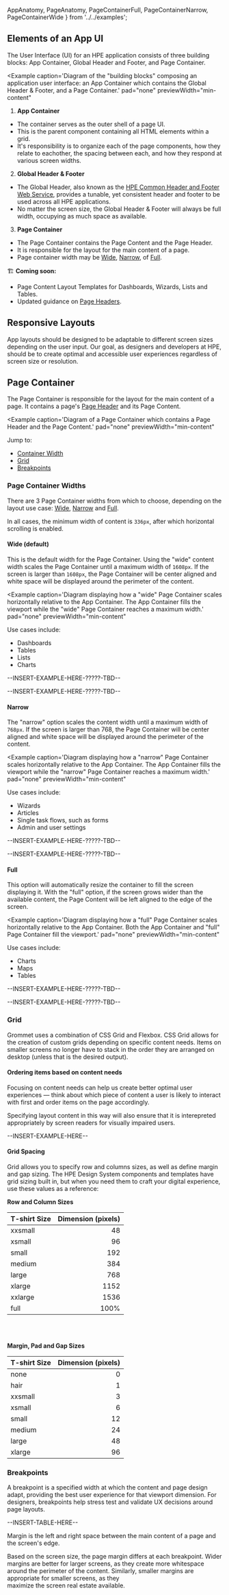   AppAnatomy, 
  PageAnatomy, 
  PageContainerFull, 
  PageContainerNarrow, 
  PageContainerWide 
} from '../../examples';

## Elements of an App UI
The User Interface (UI) for an HPE application consists of three 
building blocks: App Container, Global Header and Footer, and 
Page Container.

<Example
  caption='Diagram of the "building blocks" composing an application 
    user interface: an App Container which contains the Global Header & Footer, and 
    a Page Container.'
  pad="none"
  previewWidth="min-content"
>
  <AppAnatomy />
</Example>

1. **App Container**
- The container serves as the outer shell of a page UI.
- This is the parent component containing all HTML elements within a grid.
- It's responsibility is to organize each of the page components, how they 
relate to eachother, the spacing between each, and how they respond at 
various screen widths.

2. **Global Header & Footer**  
- The Global Header, also known as the [HPE Common Header and Footer 
Web Service](/templates/global-header), provides a tunable, yet consistent 
header and footer to be used across all HPE applications.
- No matter the screen size, the Global Header & Footer will always be full 
width, occupying as much space as available.

3. **Page Container**  
- The Page Container contains the Page Content and the Page Header.
- It is responsible for the layout for the main content of a page. 
- Page container width may be [Wide](#wide-default), [Narrow](#narrow), of [Full](#full).

🏗️ **Coming soon:**
- Page Content Layout Templates for Dashboards, Wizards, Lists and Tables.
- Updated guidance on [Page Headers](/components/header#page-header).

## Responsive Layouts
App layouts should be designed to be adaptable to different screen sizes 
depending on the user input. Our goal, as designers and developers at HPE, 
should be to create optimal and accessible user experiences regardless of 
screen size or resolution.

## Page Container
The Page Container is responsible for the layout for the main content of a page.
It contains a page's [Page Header](/components/header#header-for-a-single-page) 
and its Page Content.

<Example
  caption='Diagram of a Page Container which contains a Page Header 
    and the Page Content.'
  pad="none"
  previewWidth="min-content"
>
  <PageAnatomy />
</Example>

Jump to:
- [Container Width](#page-container-widths)
- [Grid](#grid)
- [Breakpoints](#breakpoints)

### Page Container Widths
There are 3 Page Container widths from which to choose, depending on 
the layout use case: [Wide](#wide-default), [Narrow](#narrow) and [Full](#full). 

In all cases, the minimum width of content is `336px`, after which horizontal 
scrolling is enabled.

#### Wide (default)
This is the default width for the Page Container. Using the "wide" content width 
scales the Page Container until a maximum width of `1608px`. If the screen is 
larger than `1608px`, the Page Container will be center aligned and white space 
will be displayed around the perimeter of the content. 

<Example
  caption='Diagram displaying how a "wide" Page Container scales horizontally relative to 
    the App Container. The App Container fills the viewport while the "wide" 
    Page Container reaches a maximum width.'
  pad="none"
  previewWidth="min-content"
>
  <PageContainerWide />
</Example>

Use cases include:
- Dashboards 
- Tables 
- Lists
- Charts

--INSERT-EXAMPLE-HERE-?????-TBD--

--INSERT-EXAMPLE-HERE-?????-TBD--

#### Narrow
The "narrow" option scales the content width until a maximum width of `768px`. 
If the screen is larger than 768, the Page Container will be center aligned 
and white space will be displayed around the perimeter of the content. 

<Example
  caption='Diagram displaying how a "narrow" Page Container scales horizontally relative to 
    the App Container. The App Container fills the viewport while the "narrow" 
    Page Container reaches a maximum width.'
  pad="none"
  previewWidth="min-content"
>
  <PageContainerNarrow />
</Example>

Use cases include:
- Wizards 
- Articles 
- Single task flows, such as forms
- Admin and user settings

--INSERT-EXAMPLE-HERE-?????-TBD--

--INSERT-EXAMPLE-HERE-?????-TBD--

#### Full
This option will automatically resize the container to fill the 
screen displaying it. With the "full" option, if the screen grows wider 
than the available content, the Page Content will be left aligned to 
the edge of the screen.

<Example
  caption='Diagram displaying how a "full" Page Container scales horizontally relative to 
    the App Container. Both the App Container and "full" Page Container fill the viewport.'
  pad="none"
  previewWidth="min-content"
>
  <PageContainerFull />
</Example>

Use cases include:
- Charts 
- Maps 
- Tables

--INSERT-EXAMPLE-HERE-?????-TBD--

--INSERT-EXAMPLE-HERE-?????-TBD--

### Grid
Grommet uses a combination of CSS Grid and Flexbox. CSS Grid 
allows for the creation of custom grids depending on specific 
content needs. Items on smaller screens no longer have to stack 
in the order they are arranged on desktop (unless that is the 
desired output). 

#### Ordering items based on content needs
Focusing on content needs can help us create better optimal user 
experiences &mdash; think about which piece of content a user is likely 
to interact with first and order items on the page accordingly. 

Specifying layout content in this way will also ensure that it 
is interepreted appropriately by screen readers for visually 
impaired users.

--INSERT-EXAMPLE-HERE--

#### Grid Spacing
Grid allows you to specify row and columns sizes, as well as define 
margin and gap sizing. The HPE Design System components and templates 
have grid sizing built in, but when you need them to craft your digital 
experience, use these values as a reference:

**Row and Column Sizes**  

| T-shirt Size | Dimension (pixels) |
| ------------ | -----------------: |
| xxsmall      | 48   |
| xsmall       | 96   |  
| small        | 192  |  
| medium       | 384  |  
| large        | 768  |  
| xlarge       | 1152 |  
| xxlarge      | 1536 |  
| full         | 100% |  

<br />
<br />

**Margin, Pad and Gap Sizes**  

| T-shirt Size | Dimension (pixels) |
| ------------ | -----------------: |
| none         | 0  |   
| hair         | 1  |   
| xxsmall      | 3  |   
| xsmall       | 6  |   
| small        | 12 |   
| medium       | 24 |   
| large        | 48 |   
| xlarge       | 96 | 

### Breakpoints
A breakpoint is a specified width at which the content and page 
design adapt, providing the best user experience for that viewport 
dimension. For designers, breakpoints help stress test and 
validate UX decisions around page layouts.

--INSERT-TABLE-HERE--

Margin is the left and right space between the main content of a 
page and the screen's edge.

Based on the screen size, the page margin differs at each 
breakpoint. Wider margins are better for larger screens, as they 
create more whitespace around the perimeter of the content. Similarly, 
smaller margins are appropriate for smaller screens, as they  
maximize the screen real estate available.